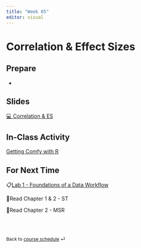 ```yaml
---
title: "Week 05"
editor: visual
---
```


# Correlation & Effect Sizes

## Prepare

-   

## Slides

[💻 Correlation & ES](../slides/lec-5_correlation.html){target="_blank"}

## In-Class Activity

[Getting Comfy with R](../class-activities/day1.html){target="_blank"}

## For Next Time

📋[Lab 1 - Foundations of a Data Workflow](../labs/lab-1_data-workflow.html)

📖Read Chapter 1 & 2 - ST

📖Read Chapter 2 - MSR

<br><br>

::: {style="font-size: 0.875em;"}
Back to [course schedule](/ "Course schedule") ⏎
:::
